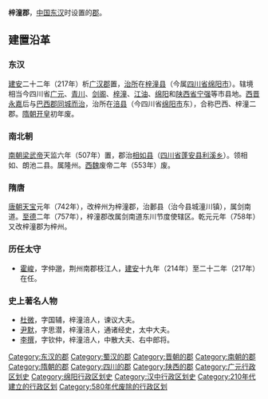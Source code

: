 '''梓潼郡'''，[[中国|中国]][[东汉|东汉]]时设置的[[郡|郡]]。

==建置沿革==
===东汉===
[[建安_(东汉)|建安]]二十二年（217年）析[[广汉郡|广汉郡]]置，[[治所|治所]]在[[梓潼县|梓潼县]]（今属[[四川省|四川省]][[绵阳市|绵阳市]]）。辖境相当今四川省[[广元市|广元]]、[[青川县|青川]]、[[剑阁县|剑阁]]、[[梓潼县|梓潼]]、[[江油市|江油]]、[[绵阳市|绵阳]]和[[陕西省|陕西省]][[宁强县|宁强]]等市县地。[[西晋|西晋]][[永嘉_(西晋)|永嘉]]后与[[巴西郡|巴西郡]][[治所同城|同城而治]]，治所在[[涪县|涪县]]（今四川省[[绵阳市|绵阳市]]东），合称巴西、梓潼二郡。[[隋朝|隋朝]][[开皇|开皇]]初年废。
===南北朝===
[[南朝|南朝]][[梁武帝|梁武帝]]天监六年（507年）置，郡治[[相如县|相如县]]（[[四川省|四川省]][[蓬安县|蓬安县]][[利溪乡|利溪乡]]）。领相如、朗池二县。属隆州。[[西魏|西魏]]废帝二年（553年）废。
===隋唐===
[[唐朝|唐朝]][[天宝|天宝]]元年（742年），改梓州为梓潼郡，治郪县（治今县城潼川镇），属剑南道。[[至德_(唐朝)|至德]]二年（757年），梓潼郡改属剑南道东川节度使辖区。乾元元年（758年）又改梓潼郡为梓州。
===历任太守===
*[[霍峻|霍峻]]，字仲邈，荆州南郡枝江人，[[建安|建安]]十九年（214年）至二十二年（217年）在任。

===史上著名人物===
*[[杜微|杜微]]，字国辅，梓潼涪人，谏议大夫。
*[[尹默|尹默]]，字思潜，梓潼涪人，通诸经史，太中大夫。
*[[李撰|李撰]]，字钦仲，梓潼涪人，中散大夫、右中郎将。

{{東漢行政區劃|nocat}}
{{三國行政區劃|nocat}}
{{西晉行政區劃|nocat}}
{{南朝行政區劃|nocat}}
{{中国古代行政区划小作品}}
{{DEFAULTSORT:Z}}
[[Category:东汉的郡|Category:东汉的郡]]
[[Category:蜀汉的郡|Category:蜀汉的郡]]
[[Category:晋朝的郡|Category:晋朝的郡]]
[[Category:南朝的郡|Category:南朝的郡]]
[[Category:隋朝的郡|Category:隋朝的郡]]
[[Category:四川的郡|Category:四川的郡]]
[[Category:陕西的郡|Category:陕西的郡]]
[[Category:广元行政区划史|Category:广元行政区划史]]
[[Category:绵阳行政区划史|Category:绵阳行政区划史]]
[[Category:汉中行政区划史|Category:汉中行政区划史]]
[[Category:210年代建立的行政区划|Category:210年代建立的行政区划]]
[[Category:580年代废除的行政区划|Category:580年代废除的行政区划]]